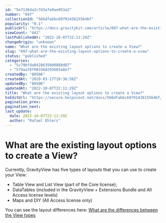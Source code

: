 ```yaml
---
id: "5e7126da2c7d3a7e9ae953a2"
number: "697"
collectionId: "566dfabbc6979143615564bf"
popularity: "0.1"
publicUrl: "https://docs.gravitykit.com/article/697-what-are-the-existing-layout-options-to-create-a-view"
viewCount: "442"
lastPublishedAt: "2022-10-07T22:11:29Z"
changeOrigin: "unknown"
name: "What are the existing layout options to create a View?"
slug: "697-what-are-the-existing-layout-options-to-create-a-view"
status: "published"
categories: 
  - "5c79bfda04286350d0888d07"
  - "579aa76f903360293603a8e7"
createdBy: "80506"
createdAt: "2020-03-17T19:36:58Z"
updatedBy: "80506"
updatedAt: "2022-10-07T22:11:29Z"
title: "What are the existing layout options to create a View?"
hsEditUrl: "https://secure.helpscout.net/docs/566dfabbc6979143615564bf/article/5e7126da2c7d3a7e9ae953a2"
pagination_prev: 
pagination_next: 
last_update:
  date: 2022-10-07T22:11:29Z
  author: "Rafael Ehlers"
---
```


# What are the existing layout options to create a View?

Currently, GravityView has five types of layouts that you can use to create your View:

- Table View and List View (part of the Core license);
- DataTables (included in the GravityView + Extensions Bundle and All Access license levels)
- Maps and DIY (All Access license only)

You can see the layout differences here: [What are the differences between the View types](https://docs.gravitykit.com/article/400-what-are-the-differences-between-the-view-types)